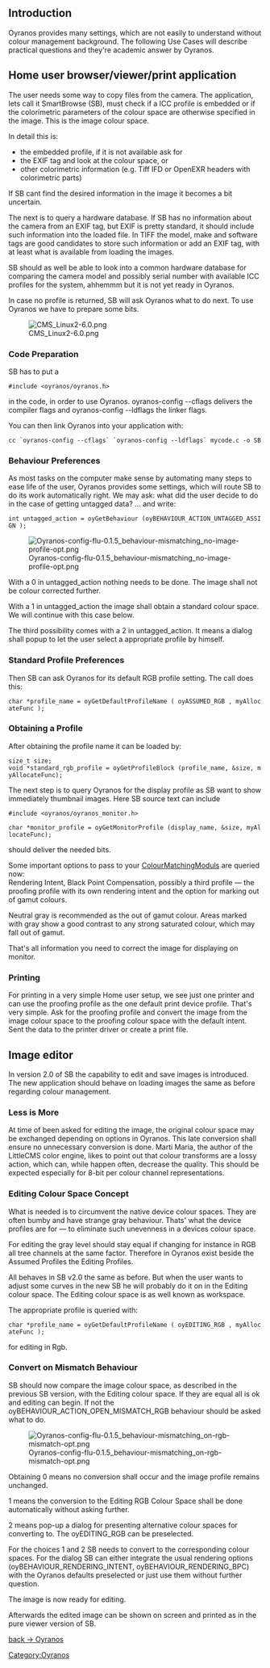 == Introduction ==
Oyranos provides many settings, which are not easily to understand without colour management background. The following Use Cases will describe practical questions and they're academic answer by Oyranos.

== Home user browser/viewer/print application ==
The user needs some way to copy files from the camera. The application, lets call it SmartBrowse (SB), must check if a ICC profile is embedded or if the colorimetric parameters of the colour space are otherwise specified in the image. This is the image colour space.

In detail this is:
* the embedded profile, if it is not available ask for
* the EXIF tag and look at the colour space, or
* other colorimetric information (e.g. Tiff IFD or OpenEXR headers with colorimetric parts)

If SB cant find the desired information in the image it becomes a bit uncertain.

The next is to query a hardware database. If SB has no information about the camera from an EXIF tag, but EXIF is pretty standard, it should include such information into the loaded file. In TIFF the model, make and software tags are good candidates to store such information or add an EXIF tag, with at least what is available from loading the images.

SB should as well be able to look into a common hardware database for comparing the camera model and possibly serial number with available ICC profiles for the system, ahhemmm but it is not yet ready in Oyranos.

In case no profile is returned, SB will ask Oyranos what to do next. To use Oyranos we have to prepare some bits.

[[Image:CMS Linux2-6.0.png]]

=== Code Preparation ===
SB has to put a 
 #include <oyranos/oyranos.h>
in the code, in order to use Oyranos. oyranos-config --cflags delivers the compiler flags and oyranos-config --ldflags the linker flags.

You can then link Oyranos into your application with:
 cc `oyranos-config --cflags` `oyranos-config --ldflags` mycode.c -o SB

=== Behaviour Preferences ===
As most tasks on the computer make sense by automating many steps to ease life of the user, Oyranos provides some settings, which will route SB to do its work automatically right. We may ask: what did the user decide to do in the case of getting untagged data? ... and write:

 int untagged_action = oyGetBehaviour (oyBEHAVIOUR_ACTION_UNTAGGED_ASSIGN );

[[Image:Oyranos-config-flu-0.1.5 behaviour-mismatching no-image-profile-opt.png]]

With a 0 in untagged_action nothing needs to be done. The image shall not be colour corrected further.

With a 1 in untagged_action the image shall obtain a standard colour space. We will continue with this case below.

The third possibility comes with a 2 in untagged_action. It means a dialog shall popup to let the user select a appropriate profile by himself.

=== Standard Profile Preferences ===
Then SB can ask Oyranos for its default RGB profile setting. The call does this:

 char *profile_name = oyGetDefaultProfileName ( oyASSUMED_RGB , myAllocateFunc );


=== Obtaining a Profile ===
After obtaining the profile name it can be loaded by:

 size_t size;
 void *standard_rgb_profile = oyGetProfileBlock (profile_name, &size, myAllocateFunc);


The next step is to query Oyranos for the display profile as SB want to show immediately thumbnail images. Here SB source text can include 
 #include <oyranos/oyranos_monitor.h>

 char *monitor_profile = oyGetMonitorProfile (display_name, &size, myAllocateFunc);

should deliver the needed bits.

Some important options to pass to your [[ColourMatchingModuls]] are queried now:<br>
Rendering Intent, Black Point Compensation, possibly a third profile — the proofing profile with its own rendering intent and the option for marking out of gamut colours.

Neutral gray is recommended as the out of gamut colour. Areas marked with gray show a good contrast to any strong saturated colour, which may fall out of gamut.

That's all information you need to correct the image for displaying on monitor.

=== Printing ===
For printing in a very simple Home user setup, we see just one printer and can use the proofing profile as the one default print device profile. That's very simple. Ask for the proofing profile and convert the image from the image colour space to the proofing colour space with the default intent. Sent the data to the printer driver or create a print file.

== Image editor ==
In version 2.0 of SB the capability to edit and save images is introduced. The new application should behave on loading images the same as before regarding colour management. 

=== Less is More ===
At time of been asked for editing the image, the original colour space may be exchanged depending on options in Oyranos. This late conversion shall ensure no unnecessary conversion is done. Marti Maria, the author of the LittleCMS color engine, likes to point out that colour transforms are a lossy action, which can, while happen often, decrease the quality. This should be expected especially for 8-bit per colour channel representations.

=== Editing Colour Space Concept ===
What is needed is to circumvent the native device colour spaces. They are often bumby and have strange gray behaviour. Thats' what the device profiles are for — to eliminate such unevenness in a devices colour space.

For editing the gray level should stay equal if changing for instance in RGB all tree channels at the same factor. Therefore in Oyranos exist beside the Assumed Profiles the Editing Profiles.

All behaves in SB v2.0 the same as before. But when the user wants to adjust some curves in the new SB he will probably do it on in the Editing colour space. The Editing colour space is as well known as workspace.

The appropriate profile is queried with:
 char *profile_name = oyGetDefaultProfileName ( oyEDITING_RGB , myAllocateFunc );
for editing in Rgb.

=== Convert on Mismatch Behaviour ===

SB should now compare the image colour space, as described in the previous SB version, with the Editing colour space. If they are equal all is ok and editing can begin. If not the oyBEHAVIOUR_ACTION_OPEN_MISMATCH_RGB behaviour should be asked what to do.

[[Image:Oyranos-config-flu-0.1.5 behaviour-mismatching on-rgb-mismatch-opt.png]]

Obtaining 0 means no conversion shall occur and the image profile remains unchanged.

1 means the conversion to the Editing RGB Colour Space shall be done automatically without asking further.

2 means pop-up a dialog for presenting alternative colour spaces for converting to. The oyEDITING_RGB can be preselected.

For the choices 1 and 2 SB needs to convert to the corresponding colour spaces. For the dialog SB can either integrate the usual rendering options (oyBEHAVIOUR_RENDERING_INTENT, oyBEHAVIOUR_RENDERING_BPC) with the Oyranos defaults preselected or just use them without further question.

The image is now ready for editing.

Afterwards the edited image can be shown on screen and printed as in the pure viewer version of SB.

[[Oyranos|back -> Oyranos]]
[[Category:Oyranos]]